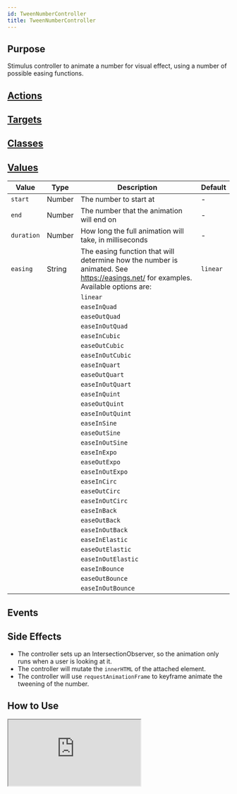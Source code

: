 ```yaml
---
id: TweenNumberController
title: TweenNumberController
---
```



## Purpose

Stimulus controller to animate a number for visual effect, using a number of possible easing functions.

## [Actions](https://stimulus.hotwire.dev/reference/actions)
<NoActions/>

## [Targets](https://stimulus.hotwire.dev/reference/targets)
<NoTargets/>

## [Classes](https://stimulus.hotwire.dev/reference/classes)
<NoClasses/>


## [Values](https://stimulus.hotwire.dev/reference/values)

| Value      | Type   | Description                                                                                                                        | Default  |
|------------|--------|------------------------------------------------------------------------------------------------------------------------------------|----------|
| `start`    | Number | The number to start at                                                                                                             | -        |
| `end`      | Number | The number that the animation will end on                                                                                          | -        |
| `duration` | Number | How long the full animation will take, in milliseconds                                                                             | -        |
| `easing`   | String | The  easing function that will determine how the number is animated. See https://easings.net/ for examples. Available options are: | `linear` |
|            |        | `linear`                                                                                                                           |          |
|            |        | `easeInQuad`                                                                                                                       |          |
|            |        | `easeOutQuad`                                                                                                                      |          |
|            |        | `easeInOutQuad`                                                                                                                    |          |
|            |        | `easeInCubic`                                                                                                                      |          |
|            |        | `easeOutCubic`                                                                                                                     |          |
|            |        | `easeInOutCubic`                                                                                                                   |          |
|            |        | `easeInQuart`                                                                                                                      |          |
|            |        | `easeOutQuart`                                                                                                                     |          |
|            |        | `easeInOutQuart`                                                                                                                   |          |
|            |        | `easeInQuint`                                                                                                                      |          |
|            |        | `easeOutQuint`                                                                                                                     |          |
|            |        | `easeInOutQuint`                                                                                                                   |          |
|            |        | `easeInSine`                                                                                                                       |          |
|            |        | `easeOutSine`                                                                                                                      |          |
|            |        | `easeInOutSine`                                                                                                                    |          |
|            |        | `easeInExpo`                                                                                                                       |          |
|            |        | `easeOutExpo`                                                                                                                      |          |
|            |        | `easeInOutExpo`                                                                                                                    |          |
|            |        | `easeInCirc`                                                                                                                       |          |
|            |        | `easeOutCirc`                                                                                                                      |          |
|            |        | `easeInOutCirc`                                                                                                                    |          |
|            |        | `easeInBack`                                                                                                                       |          |
|            |        | `easeOutBack`                                                                                                                      |          |
|            |        | `easeInOutBack`                                                                                                                    |          |
|            |        | `easeInElastic`                                                                                                                    |          |
|            |        | `easeOutElastic`                                                                                                                   |          |
|            |        | `easeInOutElastic`                                                                                                                 |          |
|            |        | `easeInBounce`                                                                                                                     |          |
|            |        | `easeOutBounce`                                                                                                                    |          |
|            |        | `easeInOutBounce`                                                                                                                  |          |




## Events
<NoEvents/>

## Side Effects

- The controller sets up an IntersectionObserver, so the animation only runs when a user is looking at it.
- The controller will mutate the `innerHTML` of the attached element.
- The controller will use `requestAnimationFrame` to keyframe animate the tweening of the number.

## How to Use

<iframe
  src="https:///stimulus-library.netlify.app/controllers/tween_number_controller.html"
  style={{ width: "100%", height: "500px", border: "0", borderRadius: "4px", overflow: "hidden" }}
  sandbox="allow-forms allow-modals allow-popups allow-presentation allow-same-origin allow-scripts"
/>

